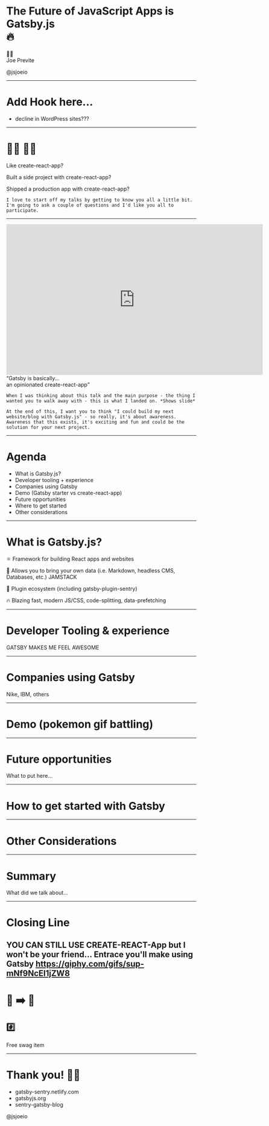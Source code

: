 

<Head>
  <link rel="shortcut icon" href="favicon.ico" />
  <title>The Future of JavaScript Apps is Gatsby.js</title>
</Head>

# The Future of JavaScript Apps is Gatsby.js<br/> 🔥

<div style={{ margin: '100px 0'}}>
  <p style={{ margin: '0' }}>👋🏼<br/>Joe Previte</p>
  <Link href='https://twitter.com/jsjoeio' target="_blank" alt='@jsjoeio Twitter'><p style={{ margin: '0' }}>@jsjoeio</p></Link>
</div>
<Footer />

---

# Add Hook here...

- decline in WordPress sites???

---

# 🙋‍♀️ 🙋‍♂️

<Appear>
  <p>Like create-react-app?</p>
  <p>Built a side project with create-react-app?</p>
  <p>Shipped a production app with create-react-app?</p>
</Appear>

```notes
I love to start off my talks by getting to know you all a little bit. I'm going to ask a couple of questions and I'd like you all to participate.
```

---

<Appear>
  <div>
    <iframe src="https://giphy.com/embed/7PsNe7kURy84E" width="680" height="400" frameBorder="0" class="giphy-embed" allowFullScreen></iframe>
    <div>
      <q style={{ fontSize: '56px', marginTop: '100px', fontStyle: 'italic'}}>Gatsby is basically...<br/>an opinionated create-react-app</q>
    </div>
  </div>
</Appear>

```notes
When I was thinking about this talk and the main purpose - the thing I wanted you to walk away with - this is what I landed on. *Shows slide*

At the end of this, I want you to think "I could build my next website/blog with Gatsby.js" - so really, it's about awareness. Awareness that this exists, it's exciting and fun and could be the solution for your next project.
```

---

# Agenda

- What is Gatsby.js?
- Developer tooling + experience
- Companies using Gatsby
- Demo (Gatsby starter vs create-react-app)
- Future opportunities
- Where to get started
- Other considerations

---

# What is Gatsby.js?

<Appear>
  <p>⚛️ Framework for building React apps and websites</p>
  <p>💼 Allows you to bring your own data (i.e. Markdown, headless CMS, Databases, etc.) JAMSTACK</p>
  <p>🔌 Plugin ecosystem (including <Link href="https://www.gatsbyjs.org/packages/gatsby-plugin-sentry/?=sentry" alt="link to gatsby-plugin-sentry">gatsby-plugin-sentry</Link>)</p>
  <p>🔥 Blazing fast, modern JS/CSS, code-splitting, data-prefetching</p>
</Appear>

---

# Developer Tooling & experience

GATSBY MAKES ME FEEL AWESOME

---

# Companies using Gatsby

Nike, IBM, others

---

# Demo (pokemon gif battling)

---

# Future opportunities

What to put here...

---

# How to get started with Gatsby

---

# Other Considerations

---

# Summary

What did we talk about...

---

# Closing Line

YOU CAN STILL USE CREATE-REACT-App but I won't be your friend...
Entrace you'll make using Gatsby https://giphy.com/gifs/sup-mNf9NcEI1jZW8
---

<h1>👀 ➡️ 💺</h1>

<h2>#️⃣</h2>

<Appear>
  <p>Free swag item </p>
</Appear>

---
# Thank you! 🙏🏼

<ul style={{textAlign: 'left', marginBottom: '120px'}}>
  <Link href='https://gatsby-sentry.netlify.com/' alt='slides'><li> gatsby-sentry.netlify.com</li></Link>
  <Link href='https://gatsbyjs.org' alt='gatsbyjs website.'><li>gatsbyjs.org</li></Link>
  <Link href='https://github.com/jsjoeio/sentry-gatsby-blog' alt='sentry-gatsby-blog'><li>sentry-gatsby-blog</li></Link>
</ul>
<Avatar src='https://avatars1.githubusercontent.com/u/3806031?s=460&v=4' alt='joe previte headshot' />
<Link href='https://twitter.com/jsjoeio' target="_blank" alt='@jsjoeio Twitter'><p style={{fontSize: '16px'}}>@jsjoeio</p></Link>